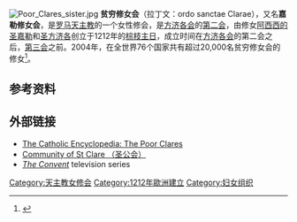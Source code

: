 [[File:Poor_Clares_sister.jpg|thumb]]
'''贫穷修女会'''（拉丁文：ordo sanctae Clarae），又名'''嘉勒修女会'''，是[[罗马天主教|罗马天主教]]的一个女性修会，是[[方济各会|方济各会]]的[[第二会|第二会]]，由修女[[阿西西的圣嘉勒|阿西西的圣嘉勒]]和[[圣方济各|圣方济各]]创立于1212年的[[棕枝主日|棕枝主日]]，成立时间在[[方济各会|方济各会]]的第二会之后，[[第三会|第三会]]之前。2004年，在全世界76个国家共有超过20,000名贫穷修女会的修女<ref>{{Cite web |url=http://www.poorclare.org/ |title=Poor Clare Sisters: Surrounding the World with Prayer |accessdate=2008-11-11 |archive-date=2016-12-23 |archive-url=https://web.archive.org/web/20161223105818/http://poorclare.org/ |dead-url=no }}</ref>。

== 参考资料 ==
{{reflist}}
==外部链接==
* [http://www.newadvent.org/cathen/12251b.htm The Catholic Encyclopedia: The Poor Clares] {{Wayback|url=http://www.newadvent.org/cathen/12251b.htm |date=20210418212822 }}
* [http://www.anglicancommunion.org/communities/community_detail/osc.cfm Community of St Clare （[[圣公会|圣公会]]）] {{Wayback|url=http://www.anglicancommunion.org/communities/community_detail/osc.cfm |date=20191130213836 }}
* [https://web.archive.org/web/20091119063225/http://www.poorclaresarundel.org/Pages/CONVENTDefault.aspx ''The Convent''] television series

{{Authority control}}
[[Category:天主教女修会|Category:天主教女修会]]
[[Category:1212年歐洲建立|Category:1212年歐洲建立]]
[[Category:妇女组织|Category:妇女组织]]